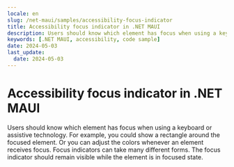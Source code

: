 ```yaml
---
locale: en
slug: /net-maui/samples/accessibility-focus-indicator
title: Accessibility focus indicator in .NET MAUI
description: Users should know which element has focus when using a keyboard or assistive technology.
keywords: [.NET MAUI, accessibility, code sample]
date: 2024-05-03
last_update:
  date: 2024-05-03
---
```


# Accessibility focus indicator in .NET MAUI

Users should know which element has focus when using a keyboard or assistive technology. For example, you could show a rectangle around the focused element. Or you can adjust the colors whenever an element receives focus. Focus indicators can take many different forms. The focus indicator should remain visible while the element is in focused state.

<CodeSample id="accessibility-focus-indicator" locale="en" platform="net-maui"/>
